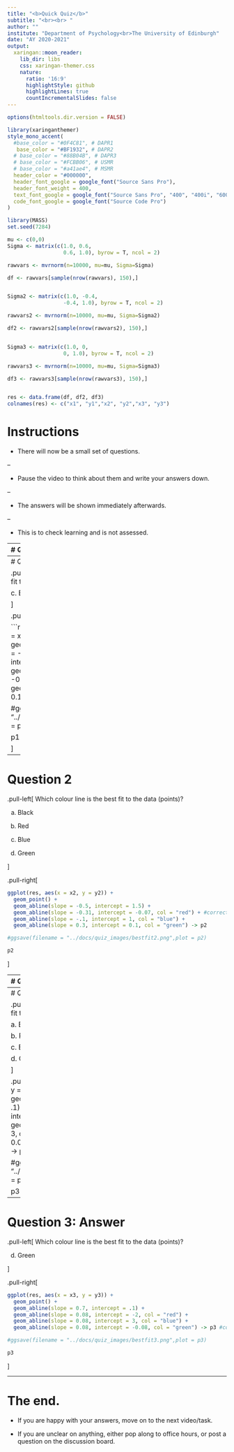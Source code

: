 ```yaml
---
title: "<b>Quick Quiz</b>"
subtitle: "<br><br> "
author: ""
institute: "Department of Psychology<br>The University of Edinburgh"
date: "AY 2020-2021"
output:
  xaringan::moon_reader:
    lib_dir: libs
    css: xaringan-themer.css
    nature:
      ratio: '16:9'
      highlightStyle: github
      highlightLines: true
      countIncrementalSlides: false
---
```



```r
options(htmltools.dir.version = FALSE)
```

```r
library(xaringanthemer)
style_mono_accent(
  #base_color = "#0F4C81", # DAPR1
   base_color = "#BF1932", # DAPR2
  # base_color = "#88B04B", # DAPR3 
  # base_color = "#FCBB06", # USMR
  # base_color = "#a41ae4", # MSMR
  header_color = "#000000",
  header_font_google = google_font("Source Sans Pro"),
  header_font_weight = 400,
  text_font_google = google_font("Source Sans Pro", "400", "400i", "600", "600i"),
  code_font_google = google_font("Source Code Pro")
)
```

```r
library(MASS)
set.seed(7284)

mu <- c(0,0)
Sigma <- matrix(c(1.0, 0.6,
                  0.6, 1.0), byrow = T, ncol = 2)

rawvars <- mvrnorm(n=10000, mu=mu, Sigma=Sigma)

df <- rawvars[sample(nrow(rawvars), 150),]


Sigma2 <- matrix(c(1.0, -0.4,
                  -0.4, 1.0), byrow = T, ncol = 2)

rawvars2 <- mvrnorm(n=10000, mu=mu, Sigma=Sigma2)

df2 <- rawvars2[sample(nrow(rawvars2), 150),]


Sigma3 <- matrix(c(1.0, 0,
                  0, 1.0), byrow = T, ncol = 2)

rawvars3 <- mvrnorm(n=10000, mu=mu, Sigma=Sigma3)

df3 <- rawvars3[sample(nrow(rawvars3), 150),]


res <- data.frame(df, df2, df3)
colnames(res) <- c("x1", "y1","x2", "y2","x3", "y3")
```


# Instructions
+ There will now be a small set of questions. 

--

+ Pause the video to think about them and write your answers down. 

--

+ The answers will be shown immediately afterwards.

--

+ This is to check learning and is not assessed.

---
# Question 1

.pull-left[
Which colour line is the best fit to the data (points)?

a. Black

b. Red

c. Blue

d. Green

]

.pull-right[

```r
library(tidyverse)
ggplot(res, aes(x = x1, y = y1)) +
  geom_point() +
  geom_abline(slope = -0.64, intercept = -0.11) +
  geom_abline(slope = 0.4, intercept = 1.5, col = "red") +
  geom_abline(slope = 0.64, intercept = -0.11, col = "blue") + #correct
  geom_abline(slope = 0.3, intercept = 0.1, col = "green") -> p1

#ggsave(filename = "../docs/quiz_images/bestfit1.png",plot = p1)

p1
```

]

---
# Question 1: Answer

.pull-left[
Which colour line is the best fit to the data (points)?


c. Blue



]

.pull-right[

```r
library(tidyverse)
ggplot(res, aes(x = x1, y = y1)) +
  geom_point() +
  geom_abline(slope = -0.64, intercept = -0.11) +
  geom_abline(slope = 0.4, intercept = 1.5, col = "red") +
  geom_abline(slope = 0.64, intercept = -0.11, col = "blue") + #correct
  geom_abline(slope = 0.3, intercept = 0.1, col = "green") -> p1

#ggsave(filename = "../docs/quiz_images/bestfit1.png",plot = p1)

p1
```

]


---
# Question 2

.pull-left[
Which colour line is the best fit to the data (points)?

a. Black

b. Red

c. Blue

d. Green

]

.pull-right[
```r
ggplot(res, aes(x = x2, y = y2)) +
  geom_point() +
  geom_abline(slope = -0.5, intercept = 1.5) +
  geom_abline(slope = -0.31, intercept = -0.07, col = "red") + #correct
  geom_abline(slope = -.1, intercept = 1, col = "blue") +
  geom_abline(slope = 0.3, intercept = 0.1, col = "green") -> p2

#ggsave(filename = "../docs/quiz_images/bestfit2.png",plot = p2)

p2
```

]


---
# Question 2: Answer

.pull-left[
Which colour line is the best fit to the data (points)?


b. Red


]

.pull-right[
```r
ggplot(res, aes(x = x2, y = y2)) +
  geom_point() +
  geom_abline(slope = -0.5, intercept = 1.5) +
  geom_abline(slope = -0.31, intercept = -0.07, col = "red") + #correct
  geom_abline(slope = -.1, intercept = 1, col = "blue") +
  geom_abline(slope = 0.3, intercept = 0.1, col = "green") -> p2

#ggsave(filename = "../docs/quiz_images/bestfit2.png",plot = p2)

p2
```

]



---
# Question 3

.pull-left[
Which colour line is the best fit to the data (points)?

a. Black

b. Red

c. Blue

d. Green

]

.pull-right[
```r
ggplot(res, aes(x = x3, y = y3)) +
  geom_point() +
  geom_abline(slope = 0.7, intercept = .1) +
  geom_abline(slope = 0.08, intercept = -2, col = "red") +
  geom_abline(slope = 0.08, intercept = 3, col = "blue") +
  geom_abline(slope = 0.08, intercept = -0.08, col = "green") -> p3 #correct 

#ggsave(filename = "../docs/quiz_images/bestfit3.png",plot = p3)

p3
```
]


---
# Question 3: Answer

.pull-left[
Which colour line is the best fit to the data (points)?

d. Green

]

.pull-right[
```r
ggplot(res, aes(x = x3, y = y3)) +
  geom_point() +
  geom_abline(slope = 0.7, intercept = .1) +
  geom_abline(slope = 0.08, intercept = -2, col = "red") +
  geom_abline(slope = 0.08, intercept = 3, col = "blue") +
  geom_abline(slope = 0.08, intercept = -0.08, col = "green") -> p3 #correct 

#ggsave(filename = "../docs/quiz_images/bestfit3.png",plot = p3)

p3
```
]

---
# The end.

+ If you are happy with your answers, move on to the next video/task.

+ If you are unclear on anything, either pop along to office hours, or post a question on the discussion board. 